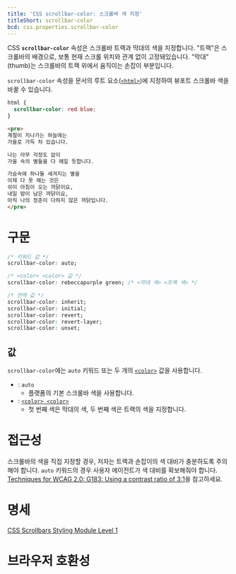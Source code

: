 ```yaml
---
title: 'CSS scrollbar-color: 스크롤바 색 지정'
titleShort: scrollbar-color
bcd: css.properties.scrollbar-color
---
```


CSS **`scrollbar-color`** 속성은 스크롤바 트랙과 막대의 색을 지정합니다. "트랙"은 스크롤바의 배경으로, 보통 현재 스크롤 위치와 관계 없이 고정돼있습니다. "막대"(thumb)는 스크롤바의 트랙 위에서 움직이는 손잡이 부분입니다.

`scrollbar-color` 속성을 문서의 루트 요소([`<html>`])에 지정하여 뷰포트 스크롤바 색을 바꿀 수 있습니다.

```css hidden name=demo
html {
  scrollbar-color: red blue;
}
```

```html hidden name=demo
<pre>
계절이 지나가는 하늘에는
가을로 가득 차 있습니다.

나는 아무 걱정도 없이
가을 속의 별들을 다 헤일 듯합니다.

가슴속에 하나둘 새겨지는 별을
이제 다 못 헤는 것은
쉬이 아침이 오는 까닭이요,
내일 밤이 남은 까닭이요,
아직 나의 청춘이 다하지 않은 까닭입니다.
</pre>
```

<LiveExample height={140} lang="css" name="demo" />

# 구문

```css
/* 키워드 값 */
scrollbar-color: auto;

/* <color> <color> 값 */
scrollbar-color: rebeccapurple green; /* <막대 색> <트랙 색> */

/* 전역 값 */
scrollbar-color: inherit;
scrollbar-color: initial;
scrollbar-color: revert;
scrollbar-color: revert-layer;
scrollbar-color: unset;
```

## 값

`scrollbar-color`에는 `auto` 키워드 또는 두 개의 [`<color>`] 값을 사용합니다.

- : `auto`
  - 플랫폼의 기본 스크롤바 색을 사용합니다.
- : [`<color> <color>`][`<color>`]
  - 첫 번째 색은 막대의 색, 두 번째 색은 트랙의 색을 지정합니다.

# 접근성

스크롤바의 색을 직접 지정할 경우, 저자는 트랙과 손잡이의 색 대비가 충분하도록 주의해야 합니다. `auto` 키워드의 경우 사용자 에이전트가 색 대비를 확보해줘야 합니다. [Techniques for WCAG 2.0: G183: Using a contrast ratio of 3:1](https://www.w3.org/TR/WCAG20-TECHS/G183.html)을 참고하세요.

# 명세

[CSS Scrollbars Styling Module Level 1](https://drafts.csswg.org/css-scrollbars/#scrollbar-color)

# 브라우저 호환성

<BrowserCompat data={props.bcd} />

[`<color>`]: ./color_value
[`<html>`]: /docs/Web/HTML/Element/html
